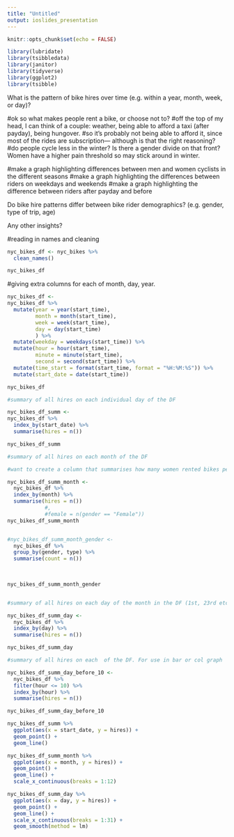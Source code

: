 ```yaml
---
title: "Untitled"
output: ioslides_presentation
---
```


```r
knitr::opts_chunk$set(echo = FALSE)
```

```r
library(lubridate)
library(tsibbledata)
library(janitor)
library(tidyverse)
library(ggplot2)
library(tsibble)
```

What is the pattern of bike hires over time (e.g. within a year, month, week, or day)?

#ok so what makes people rent a bike, or choose not to?
#off the top of my head, I can think of a couple: weather, being able to afford a taxi (after payday), being hungover.
#so it's probably not being able to afford it, since most of the rides are subscription--- although is that the right reasoning?
#do people cycle less in the winter? Is there a gender divide on that front? Women have a higher pain threshold so may stick around in winter.


#make a graph highlighting differences between men and women cyclists in the different seasons
#make a graph highlighting the differences between riders on weekdays and weekends
#make a graph highlighting the difference between riders after payday and before

Do bike hire patterns differ between bike rider demographics? (e.g. gender, type of trip, age)

Any other insights?


#reading in names and cleaning

```r
nyc_bikes_df <- nyc_bikes %>% 
  clean_names()

nyc_bikes_df
```

#giving extra columns for each of month, day, year.

```r
nyc_bikes_df <-
nyc_bikes_df %>% 
  mutate(year = year(start_time),
         month = month(start_time),
         week = week(start_time),
         day = day(start_time)
         ) %>%
  mutate(weekday = weekdays(start_time)) %>% 
  mutate(hour = hour(start_time),
         minute = minute(start_time),
         second = second(start_time)) %>% 
  mutate(time_start = format(start_time, format = "%H:%M:%S")) %>% 
  mutate(start_date = date(start_time))

nyc_bikes_df
```




```r
#summary of all hires on each individual day of the DF

nyc_bikes_df_summ <-
nyc_bikes_df %>% 
  index_by(start_date) %>% 
  summarise(hires = n()) 

nyc_bikes_df_summ

#summary of all hires on each month of the DF

#want to create a column that summarises how many women rented bikes per month, how many men hired bikes per month

nyc_bikes_df_summ_month <-
  nyc_bikes_df %>% 
  index_by(month) %>% 
  summarise(hires = n())
            #,
            #female = n(gender == "Female")) 
nyc_bikes_df_summ_month


#nyc_bikes_df_summ_month_gender <-
  nyc_bikes_df %>% 
  group_by(gender, type) %>% 
  summarise(count = n())
  
  

nyc_bikes_df_summ_month_gender


#summary of all hires on each day of the month in the DF (1st, 23rd etc)

nyc_bikes_df_summ_day <-
  nyc_bikes_df %>% 
  index_by(day) %>% 
  summarise(hires = n())

nyc_bikes_df_summ_day

#summary of all hires on each  of the DF. For use in bar or col graph

nyc_bikes_df_summ_day_before_10 <-
  nyc_bikes_df %>% 
  filter(hour <= 10) %>% 
  index_by(hour) %>% 
  summarise(hires = n())

nyc_bikes_df_summ_day_before_10
```


```r
nyc_bikes_df_summ %>%
  ggplot(aes(x = start_date, y = hires)) +
  geom_point() + 
  geom_line()

nyc_bikes_df_summ_month %>%
  ggplot(aes(x = month, y = hires)) +
  geom_point() + 
  geom_line() +
  scale_x_continuous(breaks = 1:12)

nyc_bikes_df_summ_day %>%
  ggplot(aes(x = day, y = hires)) +
  geom_point() + 
  geom_line() +
  scale_x_continuous(breaks = 1:31) +
  geom_smooth(method = lm)

```


 







































